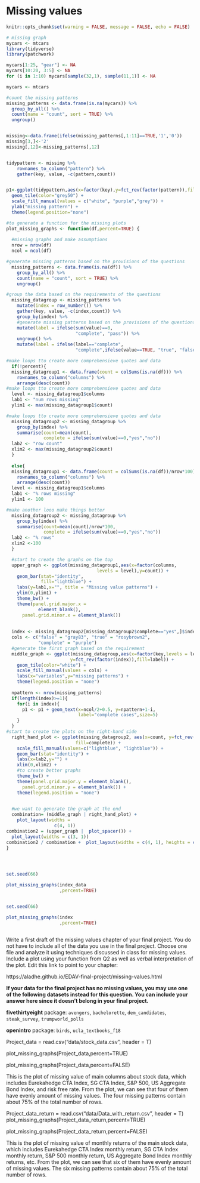 # Missing values


```r
knitr::opts_chunk$set(warning = FALSE, message = FALSE, echo = FALSE)
```


```r
# missing graph
mycars <- mtcars
library(tidyverse)
library(patchwork)

mycars[1:25, "gear"] <- NA
mycars[10:20, 3:5] <- NA
for (i in 1:10) mycars[sample(32,1), sample(11,1)] <- NA

mycars <- mtcars

#count the missing patterns
missing_patterns <- data.frame(is.na(mycars)) %>%
  group_by_all() %>%
  count(name = "count", sort = TRUE) %>%
  ungroup()


missing<-data.frame(ifelse(missing_patterns[,1:11]==TRUE,'1','0'))
missing[3,]<-'2'
missing[,12]<-missing_patterns[,12]


tidypattern <- missing %>% 
    rownames_to_column("pattern") %>% 
    gather(key, value, -c(pattern,count)) 


p1<-ggplot(tidypattern,aes(x=factor(key),y=fct_rev(factor(pattern)),fill=value)) +
  geom_tile(color="grey50") +
  scale_fill_manual(values = c("white", "purple","grey")) +
  ylab("missing pattern") +
  theme(legend.position="none")

#to generate a function for the missing plots 
plot_missing_graphs <- function(df,percent=TRUE) {
  
  #missing graphs and make assumptions
  nrow = nrow(df)
  ncol = ncol(df)

#generate missing patterns based on the provisions of the questions 
  missing_patterns <- data.frame(is.na(df)) %>%
    group_by_all() %>%
    count(name = "count", sort = TRUE) %>%
    ungroup()

#group the data based on the requirements of the questions
  missing_datagroup <- missing_patterns %>% 
    mutate(index = row_number()) %>%
    gather(key, value, -c(index,count)) %>%
    group_by(index) %>%
    #generate missing patterns based on the provisions of the questions
    mutate(label = ifelse(sum(value)==0,
                          "complete", "pass")) %>%
    ungroup() %>%
    mutate(label = ifelse(label=="complete", 
                          "complete",ifelse(value==TRUE, "true", "false") ))

#make loops tto create more comprehensieve quotes and data
  if(!percent){
  missing_datagroup1 <- data.frame(count = colSums(is.na(df))) %>% 
    rownames_to_column("columns") %>% 
    arrange(desc(count))
#make loops tto create more comprehensieve quotes and data
  level <- missing_datagroup1$columns
  lab1 <- "num rows missing"
  ylim1 <- max(missing_datagroup1$count)

#make loops tto create more comprehensieve quotes and data
  missing_datagroup2 <- missing_datagroup %>%
    group_by(index) %>%
    summarise(count=mean(count),
              complete = ifelse(sum(value)==0,"yes","no"))
  lab2 <- "row count"
  xlim2 <- max(missing_datagroup2$count)
  }
  
  else{
  missing_datagroup1 <- data.frame(count = colSums(is.na(df))/nrow*100) %>% 
    rownames_to_column("columns") %>% 
    arrange(desc(count))
  level <- missing_datagroup1$columns
  lab1 <- "% rows missing"
  ylim1 <- 100

#make another looo make things better
  missing_datagroup2 <- missing_datagroup %>%
    group_by(index) %>%
    summarise(count=mean(count)/nrow*100, 
              complete = ifelse(sum(value)==0,"yes","no"))
  lab2 <- "% rows"
  xlim2 <-100
  }

  #start to create the graphs on the top  
  upper_graph <- ggplot(missing_datagroup1,aes(x=factor(columns,
                                  levels = level),y=count)) + 
    geom_bar(stat="identity",
             fill="lightblue") + 
    labs(y=lab1,x="", title = "Missing value patterns") +
    ylim(0,ylim1) +
    theme_bw() +
    theme(panel.grid.major.x = 
            element_blank(),
      panel.grid.minor.x = element_blank())
  
  
  index <- missing_datagroup2[missing_datagroup2$complete=="yes",]$index
  cols <- c("false" = "gray83", "true" = "rosybrown2",
            "complete" = "purple")
  #generate the first graph based on the requirement
  middle_graph <- ggplot(missing_datagroup,aes(x=factor(key,levels = level),
                        y=fct_rev(factor(index)),fill=label)) +
    geom_tile(color="white") + 
    scale_fill_manual(values = cols) +
    labs(x="variables",y="missing patterns") +
    theme(legend.position = "none")
  
  npattern <- nrow(missing_patterns)
  if(length(index)>=1){
    for(i in index){
      p1 <- p1 + geom_text(x=ncol/2+0.5, y=npattern+1-i, 
                           label="complete cases",size=5)
    }
  }
#start to create the plots on the right-hand side
  right_hand_plot <- ggplot(missing_datagroup2, aes(x=count, y=fct_rev(factor(index)),
                          fill=complete)) + 
    scale_fill_manual(values=c("lightblue", "lightblue")) +
    geom_bar(stat="identity") +
    labs(x=lab2,y="") +
    xlim(0,xlim2) +
    #to create better graphs
    theme_bw() +
    theme(panel.grid.major.y = element_blank(),
      panel.grid.minor.y = element_blank()) +
    theme(legend.position = "none")

  
  #we want to generate the graph at the end
  combination= (middle_graph | right_hand_plot) +  
    plot_layout(widths = 
                  c(4, 1))
combination2 = (upper_graph |  plot_spacer()) + 
  plot_layout(widths = c(3, 1))
combination2 / combination +  plot_layout(widths = c(4, 1), heights = c(1, 4))
}





```






```r
set.seed(66)

plot_missing_graphs(index_data
                    ,percent=TRUE)



```


```r
set.seed(66)

plot_missing_graphs(index
                    ,percent=TRUE)



```

Write a first draft of the missing values chapter of your final project. You do not have to include all of the data you use in the final project. Choose one file and analyze it using techniques discussed in class for missing values. Include a plot using your function from Q2 as well as verbal interpretation of the plot. Edit this link to point to your chapter:

https://aladhe.github.io/EDAV-final-project/missing-values.html

**If your data for the final project has no missing values, you may use one of the following datasets instead for this question. You can include your answer here since it doesn't belong in your final project.**
  
  **fivethirtyeight** package: `avengers`, `bachelorette`, `dem_candidates`, `steak_survey`, `trumpworld_polls`

**openintro** package: `birds`, `ucla_textbooks_f18` 







Project_data = read.csv("data/stock_data.csv", header = T)

plot_missing_graphs(Project_data,percent=TRUE)


plot_missing_graphs(Project_data,percent=FALSE)




This is the plot of missing value of main columns about stock data, which includes Eurekahedge CTA Index, SG CTA Index, S&P 500, US Aggregate Bond Index, and risk free rate. From the plot, we can see that four of them have evenly amount of missing values. The four missing patterns contain about 75% of the total number of rows.





Project_data_return = read.csv("data/Data_with_return.csv", header = T)
plot_missing_graphs(Project_data_return,percent=TRUE)


plot_missing_graphs(Project_data_return,percent=FALSE)




This is the plot of missing value of monthly returns of the main stock data, which includes Eurekahedge CTA Index monthly return, SG CTA Index monthly return, S&P 500 monthly return, US Aggregate Bond Index monthly returns, etc. From the plot, we can see that six of them have evenly amount of missing values. The six missing patterns contain about 75% of the total number of rows.

